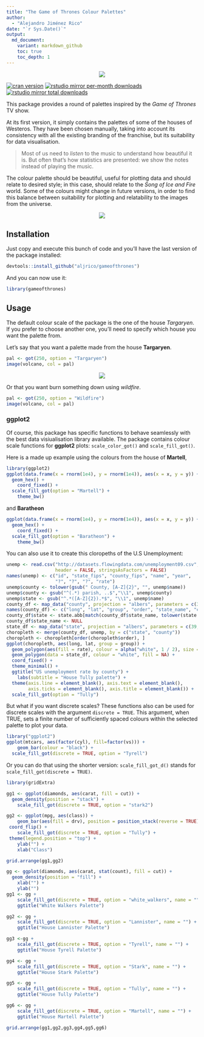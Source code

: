 ```yaml
---
title: "The Game of Thrones Colour Palettes"
author:
  - "Alejandro Jiménez Rico"
date: "`r Sys.Date()`"
output:
  md_document:
    variant: markdown_github
    toc: true
    toc_depth: 1
---
```



<center><img src="https://raw.githubusercontent.com/aljrico/aljrico.github.io/master/_posts/images/hogwarts-houses.png"></center>


[![cran version](http://www.r-pkg.org/badges/version/harrypotter)](https://cran.r-project.org/package=harrypotter)
[![rstudio mirror per-month downloads](http://cranlogs.r-pkg.org/badges/harrypotter)](https://github.com/metacran/cranlogs.app)
[![rstudio mirror total downloads](http://cranlogs.r-pkg.org/badges/grand-total/harrypotter?color=yellowgreen)](https://github.com/metacran/cranlogs.app)

This package provides a round of palettes inspired by the *Game of Thrones* TV show.

At its first version, it simply contains the palettes of some of the houses of Westeros. They have been chosen manually, taking into account its consistency with all the existing branding of the franchise, but its suitability for data visualisation. 

> Most of us need to _listen_ to the music to understand how beautiful it is. But often that’s how statistics are presented: we show the notes instead of playing the music.

The colour palette should be beautiful, useful for plotting data and should relate to desired style; in this case, should relate to the _Song of Ice and Fire_ world. Some of the colours might change in future versions, in order to find this balance between suitability for plotting and relatability to the images from the universe.

<center><img src="https://raw.githubusercontent.com/aljrico/aljrico.github.io/master/_posts/images/show_scales2-1.png" ></center>




Installation
-------------

Just copy and execute this bunch of code and you'll have the last version of the package installed:


```r
devtools::install_github("aljrico/gameofthrones")
```

And you can now use it:


```r
library(gameofthrones)
```

Usage
-----

The default colour scale of the package is the one of the house *Targaryen*. If you prefer to choose another one, you'll need to specify which house you want the palette from.

Let's say that you want a palette made from the house **Targaryen**.


```r
pal <- got(250, option = "Targaryen")
image(volcano, col = pal)
```

<center><img src="https://raw.githubusercontent.com/aljrico/aljrico.github.io/master/_posts/images/unnamed-chunk-3-1.png" ></center>

Or that you want burn something down using *wildfire*.

```r
pal <- got(250, option = "Wildfire")
image(volcano, col = pal)
```


### ggplot2

Of course, this package has specific functions to behave seamlessly with the best data visiualisation library available. 
The package contains colour scale functions for **ggplot2** plots: `scale_color_got()` and `scale_fill_got()`.


Here is a made up example using the colours from the house of **Martell**,


```r
library(ggplot2)
ggplot(data.frame(x = rnorm(1e4), y = rnorm(1e4)), aes(x = x, y = y)) +
  geom_hex() + 
	coord_fixed() +
  scale_fill_got(option = "Martell") + 
	theme_bw()
```

and **Baratheon**


```r
ggplot(data.frame(x = rnorm(1e4), y = rnorm(1e4)), aes(x = x, y = y)) +
  geom_hex() + 
	coord_fixed() +
  scale_fill_got(option = "Baratheon") + 
	theme_bw()
```

You can also use it to create this cloropeths of the U.S Unemployment:

```r
unemp <- read.csv("http://datasets.flowingdata.com/unemployment09.csv",
                  header = FALSE, stringsAsFactors = FALSE)
names(unemp) <- c("id", "state_fips", "county_fips", "name", "year",
                  "?", "?", "?", "rate")
unemp$county <- tolower(gsub(" County, [A-Z]{2}", "", unemp$name))
unemp$county <- gsub("^(.*) parish, ..$","\\1", unemp$county)
unemp$state <- gsub("^.*([A-Z]{2}).*$", "\\1", unemp$name)
county_df <- map_data("county", projection = "albers", parameters = c(39, 45))
names(county_df) <- c("long", "lat", "group", "order", "state_name", "county")
county_df$state <- state.abb[match(county_df$state_name, tolower(state.name))]
county_df$state_name <- NULL
state_df <- map_data("state", projection = "albers", parameters = c(39, 45))
choropleth <- merge(county_df, unemp, by = c("state", "county"))
choropleth <- choropleth[order(choropleth$order), ]
ggplot(choropleth, aes(long, lat, group = group)) +
  geom_polygon(aes(fill = rate), colour = alpha("white", 1 / 2), size = 0.2) +
  geom_polygon(data = state_df, colour = "white", fill = NA) +
  coord_fixed() +
  theme_minimal() +
  ggtitle("US unemployment rate by county") +
	labs(subtitle = "House Tully palette") +
  theme(axis.line = element_blank(), axis.text = element_blank(),
        axis.ticks = element_blank(), axis.title = element_blank()) +
  scale_fill_got(option = "Tully")
```



But what if you want discrete scales? These functions also can be used for discrete scales with the argument `discrete = TRUE`. This argument, when TRUE, sets a finite number of sufficiently spaced colours within the selected palette to plot your data.


```r
library("ggplot2")
ggplot(mtcars, aes(factor(cyl), fill=factor(vs))) +  
	geom_bar(colour = "black") +
  scale_fill_got(discrete = TRUE, option = "Tyrell")
```

Or you can do that using the shorter version: `scale_fill_got_d()` stands for `scale_fill_got(discrete = TRUE)`.

```r
library(gridExtra)

gg1 <- ggplot(diamonds, aes(carat, fill = cut)) +
  geom_density(position = "stack") +
	scale_fill_got(discrete = TRUE, option = "stark2")

gg2 <- ggplot(mpg, aes(class)) +
	geom_bar(aes(fill = drv), position = position_stack(reverse = TRUE), colour = "black") +
 coord_flip() +
	scale_fill_got(discrete = TRUE, option = "Tully") +
 theme(legend.position = "top") +
	ylab("") +
	xlab("Class")

grid.arrange(gg1,gg2)
```


```r

gg <- ggplot(diamonds, aes(carat, stat(count), fill = cut)) +
  geom_density(position = "fill") +
	xlab("") + 
	ylab("")
gg1 <- gg +
	scale_fill_got(discrete = TRUE, option = "white_walkers", name = "") +
	ggtitle("White Walkers Palette")

gg2 <- gg +
	scale_fill_got(discrete = TRUE, option = "Lannister", name = "") +
	ggtitle("House Lannister Palette")

gg3 <-gg +
	scale_fill_got(discrete = TRUE, option = "Tyrell", name = "") +
	ggtitle("House Tyrell Palette")

gg4 <- gg +
	scale_fill_got(discrete = TRUE, option = "Stark", name = "") +
	ggtitle("House Stark Palette")

gg5 <- gg +
	scale_fill_got(discrete = TRUE, option = "Tully", name = "") +
	ggtitle("House Tully Palette")

gg6 <- gg +
	scale_fill_got(discrete = TRUE, option = "Martell", name = "") +
	ggtitle("House Martell Palette")

grid.arrange(gg1,gg2,gg3,gg4,gg5,gg6)
```
